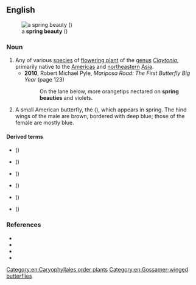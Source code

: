 ==English==
[[File:Claytonia_virginica_2_Radnor_Lake.jpg|thumb|a '''spring beauty''' ({{taxlink|Claytonia virginica|species|ver=180618}})]]

===Noun===
{{en-noun}}

# Any of various [[species]] of [[flowering plant]] of the [[genus]] ''[[Claytonia]]'', primarily native to the [[Americas]] and [[northeastern]] [[Asia]].
#* '''2010''', Robert Michael Pyle, ''Mariposa Road: The First Butterfly Big Year'' (page 123)
#*: On the lane below, more orangetips nectared on '''spring beauties''' and violets.
# {{lb|en|obsolete}} A small American butterfly, the {{vern|early hairstreak}} ({{taxlink|Erora laeta|species|ver=180618}}), which appears in spring. The hind wings of the male are brown, bordered with deep blue; those of the female are mostly blue.

====Derived terms====
* {{vern|Carolina spring beauty}} ({{taxlink|Claytonia caroliniana|species|ver=180618}})
* {{vern|eastern spring beauty}} ({{taxlink|Claytonia virginica|species|ver=180618}})
* {{vern|Rocky Mountain spring beauty}} ({{taxlink|Claytonia rosea|species|ver=180618}})
* {{vern|springbeauty}} ({{taxlink|Claytonia virginica|species|ver=180618}})
* {{vern|Virginia spring beauty}} ({{taxlink|Claytonia virginica|species|ver=180618}})
* {{vern|weastern spring beauty}} ({{taxlink|Claytonia lanceolata|species|ver=180618}})

===References===
* {{pedia}}
* {{specieslite|i=1|Claytonia}}
* {{comcatlite|i=1|Claytonia}}
* {{R:USDA Plants|CLAYT}}

[[Category:en:Caryophyllales order plants]]
[[Category:en:Gossamer-winged butterflies]]